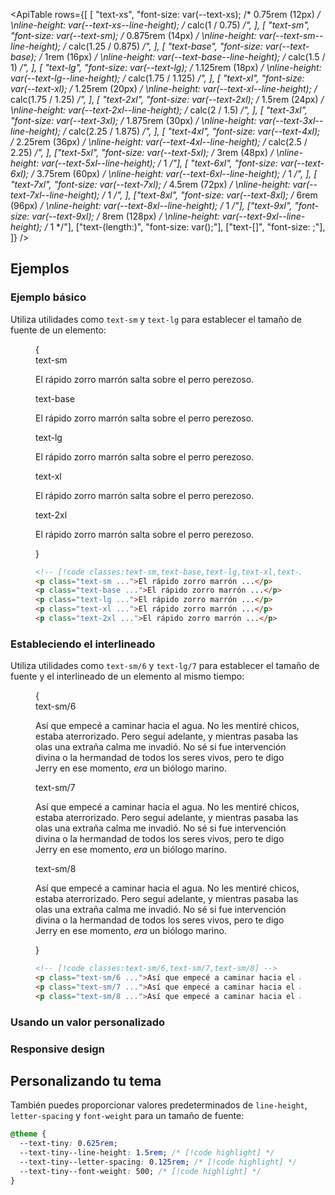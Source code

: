

<ApiTable
  rows={[
    [
      "text-xs",
      "font-size: var(--text-xs); /* 0.75rem (12px) */ \nline-height: var(--text-xs--line-height); /* calc(1 / 0.75) */",
    ],
    [
      "text-sm",
      "font-size: var(--text-sm); /* 0.875rem (14px) */ \nline-height: var(--text-sm--line-height); /* calc(1.25 / 0.875) */",
    ],
    [
      "text-base",
      "font-size: var(--text-base); /* 1rem (16px) */ \nline-height: var(--text-base--line-height); /* calc(1.5 / 1) */",
    ],
    [
      "text-lg",
      "font-size: var(--text-lg); /* 1.125rem (18px) */ \nline-height: var(--text-lg--line-height); /* calc(1.75 / 1.125) */",
    ],
    [
      "text-xl",
      "font-size: var(--text-xl); /* 1.25rem (20px) */ \nline-height: var(--text-xl--line-height); /* calc(1.75 / 1.25) */",
    ],
    [
      "text-2xl",
      "font-size: var(--text-2xl); /* 1.5rem (24px) */ \nline-height: var(--text-2xl--line-height); /* calc(2 / 1.5) */",
    ],
    [
      "text-3xl",
      "font-size: var(--text-3xl); /* 1.875rem (30px) */ \nline-height: var(--text-3xl--line-height); /* calc(2.25 / 1.875) */",
    ],
    [
      "text-4xl",
      "font-size: var(--text-4xl); /* 2.25rem (36px) */ \nline-height: var(--text-4xl--line-height); /* calc(2.5 / 2.25) */",
    ],
    ["text-5xl", "font-size: var(--text-5xl); /* 3rem (48px) */ \nline-height: var(--text-5xl--line-height); /* 1 */"],
    [
      "text-6xl",
      "font-size: var(--text-6xl); /* 3.75rem (60px) */ \nline-height: var(--text-6xl--line-height); /* 1 */",
    ],
    [
      "text-7xl",
      "font-size: var(--text-7xl); /* 4.5rem (72px) */ \nline-height: var(--text-7xl--line-height); /* 1 */",
    ],
    ["text-8xl", "font-size: var(--text-8xl); /* 6rem (96px) */ \nline-height: var(--text-8xl--line-height); /* 1 */"],
    ["text-9xl", "font-size: var(--text-9xl); /* 8rem (128px) */ \nline-height: var(--text-9xl--line-height); /* 1 */"],
    ["text-(length:<custom-property>)", "font-size: var(<custom-property>);"],
    ["text-[<value>]", "font-size: <value>;"],
  ]}
/>

## Ejemplos

### Ejemplo básico

Utiliza utilidades como `text-sm` y `text-lg` para establecer el tamaño de fuente de un elemento:

<Figure>

<Example>
  {
    <div className="flex flex-col gap-8">
      <div>
        <span className="mb-3 font-mono text-xs font-medium text-gray-500 dark:text-gray-400">text-sm</span>
        <p className="text-sm font-medium text-gray-900 dark:text-gray-200">
          El rápido zorro marrón salta sobre el perro perezoso.
        </p>
      </div>
      <div>
        <span className="mb-3 font-mono text-xs font-medium text-gray-500 dark:text-gray-400">text-base</span>
        <p className="text-base font-medium text-gray-900 dark:text-gray-200">
          El rápido zorro marrón salta sobre el perro perezoso.
        </p>
      </div>
      <div>
        <span className="mb-3 font-mono text-xs font-medium text-gray-500 dark:text-gray-400">text-lg</span>
        <p className="text-lg font-medium text-gray-900 dark:text-gray-200">
          El rápido zorro marrón salta sobre el perro perezoso.
        </p>
      </div>
      <div>
        <span className="mb-3 font-mono text-xs font-medium text-gray-500 dark:text-gray-400">text-xl</span>
        <p className="text-xl font-medium text-gray-900 dark:text-gray-200">
          El rápido zorro marrón salta sobre el perro perezoso.
        </p>
      </div>
      <div>
        <span className="mb-3 font-mono text-xs font-medium text-gray-500 dark:text-gray-400">text-2xl</span>
        <p className="text-2xl font-medium text-gray-900 dark:text-gray-200">
          El rápido zorro marrón salta sobre el perro perezoso.
        </p>
      </div>
    </div>
  }
</Example>

```html
<!-- [!code classes:text-sm,text-base,text-lg,text-xl,text-2xl] -->
<p class="text-sm ...">El rápido zorro marrón ...</p>
<p class="text-base ...">El rápido zorro marrón ...</p>
<p class="text-lg ...">El rápido zorro marrón ...</p>
<p class="text-xl ...">El rápido zorro marrón ...</p>
<p class="text-2xl ...">El rápido zorro marrón ...</p>
```

</Figure>

### Estableciendo el interlineado

Utiliza utilidades como `text-sm/6` y `text-lg/7` para establecer el tamaño de fuente y el interlineado de un elemento al mismo tiempo:

<Figure>

<Example>
  {
    <div className="flex flex-col gap-8">
      <div>
        <span className="mb-3 font-mono text-xs font-medium text-gray-500 dark:text-gray-400">text-sm/6</span>
        <p className="text-sm/6 text-gray-900 dark:text-gray-200">
          Así que empecé a caminar hacia el agua. No les mentiré chicos, estaba aterrorizado. Pero seguí adelante, y mientras pasaba las olas una extraña calma me invadió. No sé si fue intervención divina o la hermandad de todos los seres vivos, pero te digo Jerry en ese momento, <em>era</em> un biólogo marino.
        </p>
      </div>
      <div>
        <span className="mb-3 font-mono text-xs font-medium text-gray-500 dark:text-gray-400">text-sm/7</span>
        <p className="text-sm/7 text-gray-900 dark:text-gray-200">
          Así que empecé a caminar hacia el agua. No les mentiré chicos, estaba aterrorizado. Pero seguí adelante, y mientras pasaba las olas una extraña calma me invadió. No sé si fue intervención divina o la hermandad de todos los seres vivos, pero te digo Jerry en ese momento, <em>era</em> un biólogo marino.
        </p>
      </div>
      <div>
        <span className="mb-3 font-mono text-xs font-medium text-gray-500 dark:text-gray-400">text-sm/8</span>
        <p className="text-sm/8 text-gray-900 dark:text-gray-200">
          Así que empecé a caminar hacia el agua. No les mentiré chicos, estaba aterrorizado. Pero seguí adelante, y mientras pasaba las olas una extraña calma me invadió. No sé si fue intervención divina o la hermandad de todos los seres vivos, pero te digo Jerry en ese momento, <em>era</em> un biólogo marino.
        </p>
      </div>
    </div>
  }
</Example>

```html
<!-- [!code classes:text-sm/6,text-sm/7,text-sm/8] -->
<p class="text-sm/6 ...">Así que empecé a caminar hacia el agua...</p>
<p class="text-sm/7 ...">Así que empecé a caminar hacia el agua...</p>
<p class="text-sm/8 ...">Así que empecé a caminar hacia el agua...</p>
```

</Figure>

### Usando un valor personalizado

<UsingACustomValue element="p" utility="text" name="font size" value="14px" variable="text-size" dataType="length" />

### Responsive design

<ResponsiveDesign element="p" property="font-size" defaultClass="text-sm" featuredClass="text-base" />

## Personalizando tu tema

<CustomizingYourTheme utility="text" name="font size" customValue="0.625rem" customName="tiny">

También puedes proporcionar valores predeterminados de `line-height`, `letter-spacing` y `font-weight` para un tamaño de fuente:

```css
@theme {
  --text-tiny: 0.625rem;
  --text-tiny--line-height: 1.5rem; /* [!code highlight] */
  --text-tiny--letter-spacing: 0.125rem; /* [!code highlight] */
  --text-tiny--font-weight: 500; /* [!code highlight] */
}
```

</CustomizingYourTheme>
